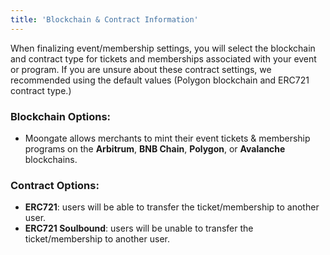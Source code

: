 ```yaml
---
title: 'Blockchain & Contract Information'
---
```

When finalizing event/membership settings, you will select the blockchain and contract type for tickets and memberships associated with your event or program. If you are unsure about these contract settings, we recommended using the default values (Polygon blockchain and ERC721 contract type.)
### Blockchain Options: 
- Moongate allows merchants to mint their event tickets & membership programs on the **Arbitrum**, **BNB Chain**, **Polygon**, or **Avalanche** blockchains.

### Contract Options:
- **ERC721**: users will be able to transfer the ticket/membership to another user.
- **ERC721 Soulbound**: users will be unable to transfer the ticket/membership to another user.